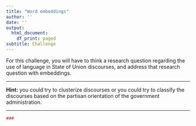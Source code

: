```yaml
---
title: "Word embeddings"
author: ''
date: ''
output:
  html_document:
    df_print: paged
subtitle: Challenge
---
```


For this challenge, you will have to think a research question regarding the use of language in State of Union discourses, and address that research question with embeddings.

---

**Hint:** you could try to clusterize discourses or you could try to classify the discourses based on the partisan orientation of the government administration.

---


```r
###
```


